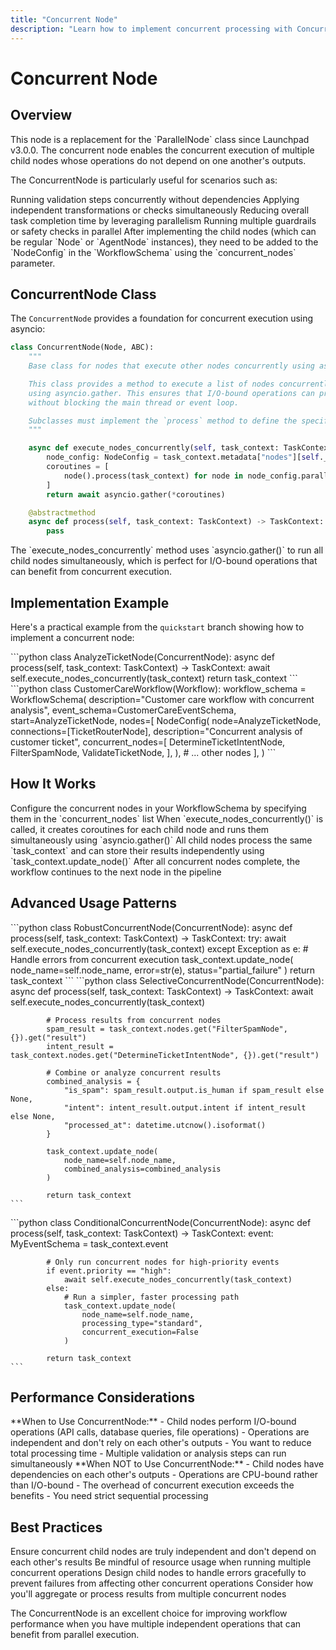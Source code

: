 ```yaml
---
title: "Concurrent Node"
description: "Learn how to implement concurrent processing with ConcurrentNode to improve performance by running independent operations in parallel."
---
```


# Concurrent Node

## Overview

<Info>
This node is a replacement for the `ParallelNode` class since Launchpad v3.0.0. The concurrent node enables the concurrent execution of multiple child nodes whose operations do not depend on one another's outputs.
</Info>

The ConcurrentNode is particularly useful for scenarios such as:

<CardGroup cols={2}>
  <Card title="Independent Validations" icon="shield-check">
    Running validation steps concurrently without dependencies
  </Card>
  <Card title="Parallel Transformations" icon="arrows-split-up-and-left">
    Applying independent transformations or checks simultaneously
  </Card>
  <Card title="Performance Optimization" icon="bolt">
    Reducing overall task completion time by leveraging parallelism
  </Card>
  <Card title="Guardrails Processing" icon="shield">
    Running multiple guardrails or safety checks in parallel
  </Card>
</CardGroup>

<Warning>
After implementing the child nodes (which can be regular `Node` or `AgentNode` instances), they need to be added to the `NodeConfig` in the `WorkflowSchema` using the `concurrent_nodes` parameter.
</Warning>

## ConcurrentNode Class

The `ConcurrentNode` provides a foundation for concurrent execution using asyncio:

```python
class ConcurrentNode(Node, ABC):
    """
    Base class for nodes that execute other nodes concurrently using asyncio.

    This class provides a method to execute a list of nodes concurrently on a single thread,
    using asyncio.gather. This ensures that I/O-bound operations can proceed in parallel
    without blocking the main thread or event loop.

    Subclasses must implement the `process` method to define the specific logic of the concurrent node.
    """

    async def execute_nodes_concurrently(self, task_context: TaskContext):
        node_config: NodeConfig = task_context.metadata["nodes"][self.__class__]
        coroutines = [
            node().process(task_context) for node in node_config.parallel_nodes
        ]
        return await asyncio.gather(*coroutines)

    @abstractmethod
    async def process(self, task_context: TaskContext) -> TaskContext:
        pass
```

<Tip>
The `execute_nodes_concurrently` method uses `asyncio.gather()` to run all child nodes simultaneously, which is perfect for I/O-bound operations that can benefit from concurrent execution.
</Tip>

## Implementation Example

Here's a practical example from the `quickstart` branch showing how to implement a concurrent node:

<Tabs>
  <Tab title="ConcurrentNode Implementation">
    ```python
    class AnalyzeTicketNode(ConcurrentNode):
        async def process(self, task_context: TaskContext) -> TaskContext:
            await self.execute_nodes_concurrently(task_context)
            return task_context
    ```
  </Tab>
  
  <Tab title="WorkflowSchema Configuration">
    ```python
    class CustomerCareWorkflow(Workflow):
        workflow_schema = WorkflowSchema(
            description="Customer care workflow with concurrent analysis",
            event_schema=CustomerCareEventSchema,
            start=AnalyzeTicketNode,
            nodes=[
                NodeConfig(
                    node=AnalyzeTicketNode,
                    connections=[TicketRouterNode],
                    description="Concurrent analysis of customer ticket",
                    concurrent_nodes=[
                        DetermineTicketIntentNode,
                        FilterSpamNode,
                        ValidateTicketNode,
                    ],
                ),
                # ... other nodes
            ],
        )
    ```
  </Tab>
</Tabs>

## How It Works

<Steps>
  <Step title="Node Configuration">
    Configure the concurrent nodes in your WorkflowSchema by specifying them in the `concurrent_nodes` list
  </Step>
  
  <Step title="Concurrent Execution">
    When `execute_nodes_concurrently()` is called, it creates coroutines for each child node and runs them simultaneously using `asyncio.gather()`
  </Step>
  
  <Step title="Result Collection">
    All child nodes process the same `task_context` and can store their results independently using `task_context.update_node()`
  </Step>
  
  <Step title="Workflow Continuation">
    After all concurrent nodes complete, the workflow continues to the next node in the pipeline
  </Step>
</Steps>

## Advanced Usage Patterns

<AccordionGroup>
  <Accordion title="Error Handling">
    ```python
    class RobustConcurrentNode(ConcurrentNode):
        async def process(self, task_context: TaskContext) -> TaskContext:
            try:
                await self.execute_nodes_concurrently(task_context)
            except Exception as e:
                # Handle errors from concurrent execution
                task_context.update_node(
                    node_name=self.node_name, 
                    error=str(e),
                    status="partial_failure"
                )
            return task_context
    ```
  </Accordion>
  
  <Accordion title="Selective Result Processing">
    ```python
    class SelectiveConcurrentNode(ConcurrentNode):
        async def process(self, task_context: TaskContext) -> TaskContext:
            await self.execute_nodes_concurrently(task_context)
            
            # Process results from concurrent nodes
            spam_result = task_context.nodes.get("FilterSpamNode", {}).get("result")
            intent_result = task_context.nodes.get("DetermineTicketIntentNode", {}).get("result")
            
            # Combine or analyze concurrent results
            combined_analysis = {
                "is_spam": spam_result.output.is_human if spam_result else None,
                "intent": intent_result.output.intent if intent_result else None,
                "processed_at": datetime.utcnow().isoformat()
            }
            
            task_context.update_node(
                node_name=self.node_name,
                combined_analysis=combined_analysis
            )
            
            return task_context
    ```
  </Accordion>
  
  <Accordion title="Conditional Concurrent Execution">
    ```python
    class ConditionalConcurrentNode(ConcurrentNode):
        async def process(self, task_context: TaskContext) -> TaskContext:
            event: MyEventSchema = task_context.event
            
            # Only run concurrent nodes for high-priority events
            if event.priority == "high":
                await self.execute_nodes_concurrently(task_context)
            else:
                # Run a simpler, faster processing path
                task_context.update_node(
                    node_name=self.node_name,
                    processing_type="standard",
                    concurrent_execution=False
                )
            
            return task_context
    ```
  </Accordion>
</AccordionGroup>

## Performance Considerations

<Tip>
**When to Use ConcurrentNode:**
- Child nodes perform I/O-bound operations (API calls, database queries, file operations)
- Operations are independent and don't rely on each other's outputs
- You want to reduce total processing time
- Multiple validation or analysis steps can run simultaneously
</Tip>

<Warning>
**When NOT to Use ConcurrentNode:**
- Child nodes have dependencies on each other's outputs
- Operations are CPU-bound rather than I/O-bound
- The overhead of concurrent execution exceeds the benefits
- You need strict sequential processing
</Warning>

## Best Practices

<CardGroup cols={2}>
  <Card title="Independent Operations" icon="arrows-split-up-and-left">
    Ensure concurrent child nodes are truly independent and don't depend on each other's results
  </Card>
  <Card title="Resource Management" icon="server">
    Be mindful of resource usage when running multiple concurrent operations
  </Card>
  <Card title="Error Isolation" icon="shield-exclamation">
    Design child nodes to handle errors gracefully to prevent failures from affecting other concurrent operations
  </Card>
  <Card title="Result Aggregation" icon="layer-group">
    Consider how you'll aggregate or process results from multiple concurrent nodes
  </Card>
</CardGroup>

The ConcurrentNode is an excellent choice for improving workflow performance when you have multiple independent operations that can benefit from parallel execution.